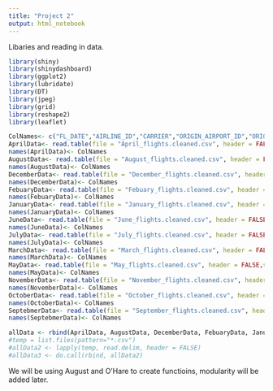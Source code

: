 ```yaml
---
title: "Project 2"
output: html_notebook
---
```


Libaries and reading in data.

```r
library(shiny)
library(shinydashboard)
library(ggplot2)
library(lubridate)
library(DT)
library(jpeg)
library(grid)
library(reshape2)
library(leaflet)

ColNames<- c("FL_DATE","AIRLINE_ID","CARRIER","ORIGIN_AIRPORT_ID","ORIGIN","ORIGIN_CITY_NAME","ORIGIN_STATE_NM","DEST_AIRPORT_ID","DEST_CITY_NAME","DEST_STATE_NM","DEP_TIME","DEP_DELAY","DEP_DELAY_NEW","ARR_TIME","ARR_DELAY","ARR_DELAY_NEW","CANCELLED","CANCELLATION_CODE","DIVERTED","ACTUAL_ELAPSED_TIME","FLIGHTS","DISTANCE","CARRIER_DELAY","WEATHER_DELAY","NAS_DELAY","SECURITY_DELAY","LATE_AIRCRAFT_DELAY")
AprilData<- read.table(file = "April_flights.cleaned.csv", header = FALSE,sep = '\t') 
names(AprilData)<- ColNames
AugustData<- read.table(file = "August_flights.cleaned.csv", header = FALSE,sep = '\t') 
names(AugustData)<- ColNames
DecemberData<- read.table(file = "December_flights.cleaned.csv", header = FALSE,sep = '\t') 
names(DecemberData)<- ColNames
FebuaryData<- read.table(file = "Febuary_flights.cleaned.csv", header = FALSE,sep = '\t') 
names(FebuaryData)<- ColNames
JanuaryData<- read.table(file = "January_flights.cleaned.csv", header = FALSE,sep = '\t') 
names(JanuaryData)<- ColNames
JuneData<- read.table(file = "June_flights.cleaned.csv", header = FALSE,sep = '\t') 
names(JuneData)<- ColNames
JulyData<- read.table(file = "July_flights.cleaned.csv", header = FALSE,sep = '\t') 
names(JulyData)<- ColNames
MarchData<- read.table(file = "March_flights.cleaned.csv", header = FALSE,sep = '\t')
names(MarchData)<- ColNames
MayData<- read.table(file = "May_flights.cleaned.csv", header = FALSE,sep = '\t') 
names(MayData)<- ColNames
NovemberData<- read.table(file = "November_flights.cleaned.csv", header = FALSE,sep = '\t') 
names(NovemberData)<- ColNames
OctoberData<- read.table(file = "October_flights.cleaned.csv", header = FALSE,sep = '\t') 
names(OctoberData)<- ColNames
SeptebmerData<- read.table(file = "September_flights.cleaned.csv", header = FALSE,sep = '\t') 
names(SeptebmerData)<- ColNames

allData <- rbind(AprilData, AugustData, DecemberData, FebuaryData, JanuaryData, JuneData, JulyData, MarchData, MayData, NovemberData, OctoberData, SeptebmerData)
#temp = list.files(pattern="*.csv")
#allData2 <- lapply(temp, read.delim, header = FALSE)
#allData3 <- do.call(rbind, allData2)
```


We will be using August and O'Hare to create functioins, modularity will be added later.


